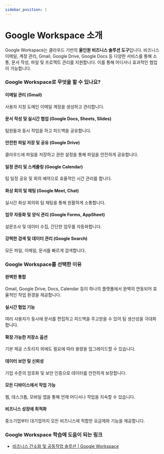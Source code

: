 ```yaml
---
sidebar_position: 1
---
```


# Google Workspace 소개

Google Workspace는 클라우드 기반의 **올인원 비즈니스 솔루션 도구**입니다. 비즈니스 이메일, 계정 관리, Gmail, Google Drive, Google Docs 등 다양한 서비스를 통해 소통, 문서 작성, 파일 및 프로젝트 관리를 지원합니다. 이를 통해 어디서나 효과적인 협업이 가능합니다.

### Google Workspace로 무엇을 할 수 있나요?

#### 이메일 관리 (Gmail)

사용자 지정 도메인 이메일 계정을 생성하고 관리합니다.

#### 문서 작성 및 실시간 협업 (Google Docs, Sheets, Slides)

팀원들과 동시 작업을 하고 피드백을 공유합니다.

#### 안전한 파일 저장 및 공유 (Google Drive)

클라우드에 파일을 저장하고 권한 설정을 통해 파일을 안전하게 공유합니다.

#### 일정 관리 및 스케줄링 (Google Calendar)

팀 일정 공유 및 회의 예약으로 효율적인 시간 관리를 합니다.

#### 화상 회의 및 채팅 (Google Meet, Chat)

실시간 화상 회의와 팀 채팅을 통해 원활하게 소통합니다.

#### 업무 자동화 및 양식 관리 (Google Forms, AppSheet)

설문조사 및 데이터 수집, 간단한 업무를 자동화합니다.

#### 강력한 검색 및 데이터 관리 (Google Search)

모든 파일, 이메일, 문서를 빠르게 검색합니다.

### Google Workspace를 선택한 이유

#### 완벽한 통합

Gmail, Google Drive, Docs, Calendar 등이 하나의 플랫폼에서 완벽히 연동되어 효율적인 작업 환경을 제공합니다.

#### 실시간 협업 기능

여러 사용자가 동시에 문서를 편집하고 피드백을 주고받을 수 있어 팀 생산성을 극대화합니다.

#### 확장 가능한 저장소 옵션

기본 제공 스토리지 외에도 필요에 따라 용량을 업그레이드할 수 있습니다.

#### 데이터 보안 및 신뢰성

기업 수준의 암호화 및 보안 인증으로 데이터를 안전하게 보장합니다.

#### 모든 디바이스에서 작업 가능

웹, 데스크톱, 모바일 앱을 통해 언제 어디서나 작업을 지속할 수 있습니다.

#### 비즈니스 성장에 최적화

중소기업부터 대기업까지 모든 비즈니스에 적합한 요금제와 기능을 제공합니다.

### Google Workspace 학습에 도움이 되는 링크

- [비즈니스 간소화 및 공동작업 솔루션 | Google Workspace](https://workspace.google.com/intl/ko/lp/business/?utm_source=google&utm_medium=cpc&utm_campaign=1710070-Workspace-APAC-KR-ko-BKWS-EXA-HV-Hybrid&utm_content=text-ad-none-none-DEV_c-CRE_612845648308-ADGP_Hybrid+%7C+BKWS+-+EXA+%7C+Txt-Workspace-N/A-KWID_43700072289734123-kwd-1165071827472&userloc_9197309-network_g&utm_term=KW_google%20workspace&gad_source=1&gclid=Cj0KCQiAst67BhCEARIsAKKdWOmYICja5-yG52jGEZSJ4N-2hh-rBXEMAQxlglR3X2SADivXdHO-uv4aAvy3EALw_wcB&gclsrc=aw.ds)
